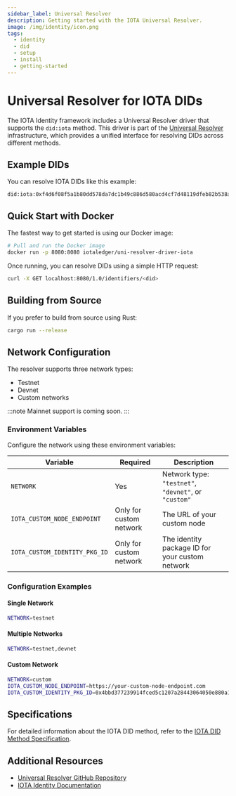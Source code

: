 ```yaml
---
sidebar_label: Universal Resolver
description: Getting started with the IOTA Universal Resolver.
image: /img/identity/icon.png
tags:
  - identity
  - did
  - setup
  - install
  - getting-started
---
```


# Universal Resolver for IOTA DIDs

The IOTA Identity framework includes a Universal Resolver driver that supports the `did:iota` method. This driver is part of the [Universal Resolver](https://github.com/decentralized-identity/universal-resolver/) infrastructure, which provides a unified interface for resolving DIDs across different methods.

## Example DIDs

You can resolve IOTA DIDs like this example:
```
did:iota:0xf4d6f08f5a1b80dd578da7dc1b49c886d580acd4cf7d48119dfeb82b538ad88a
```

## Quick Start with Docker

The fastest way to get started is using our Docker image:

```bash
# Pull and run the Docker image
docker run -p 8080:8080 iotaledger/uni-resolver-driver-iota
```

Once running, you can resolve DIDs using a simple HTTP request:

```bash
curl -X GET localhost:8080/1.0/identifiers/<did>
```

## Building from Source

If you prefer to build from source using Rust:

```bash
cargo run --release
```

## Network Configuration

The resolver supports three network types:
- Testnet
- Devnet
- Custom networks

:::note
Mainnet support is coming soon.
:::

### Environment Variables

Configure the network using these environment variables:

| Variable | Required | Description |
|----------|----------|-------------|
| `NETWORK` | Yes | Network type: `"testnet"`, `"devnet"`, or `"custom"` |
| `IOTA_CUSTOM_NODE_ENDPOINT` | Only for custom network | The URL of your custom node |
| `IOTA_CUSTOM_IDENTITY_PKG_ID` | Only for custom network | The identity package ID for your custom network |

### Configuration Examples

#### Single Network
```bash
NETWORK=testnet
```

#### Multiple Networks
```bash
NETWORK=testnet,devnet
```

#### Custom Network
```bash
NETWORK=custom
IOTA_CUSTOM_NODE_ENDPOINT=https://your-custom-node-endpoint.com
IOTA_CUSTOM_IDENTITY_PKG_ID=0x4bbd377239914fced5c1207a28443064050e880a1234858904e0ce31a5a9768c
```

## Specifications

For detailed information about the IOTA DID method, refer to the [IOTA DID Method Specification](../../references/iota-identity/iota-did-method-spec.mdx).

## Additional Resources

- [Universal Resolver GitHub Repository](https://github.com/decentralized-identity/universal-resolver/)
- [IOTA Identity Documentation](https://wiki.iota.org/identity.rs/introduction)
